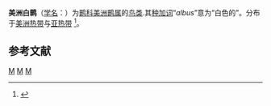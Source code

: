 {{speciesbox
| status = LC
| status_system = IUCN3.1
| image = Eudocimus albus-walking.jpg
| taxon = Eudocimus albus
| range_map_caption = {{leftlegend|#BEE3EC|美洲白鹮(''E. albus'') 的分布区域|outline=gray}}{{leftlegend|#F36910| [[美洲红鹮|美洲红鹮]] (''E. ruber'') 的分布区域|outline=gray}}{{leftlegend|#B08023|两个物种分布重叠的区域|outline=gray}}
| authority = [[卡尔·林奈|Linnaeus]], 1758
}}
'''美洲白鹮'''（[[学名|学名]]：{{lang|la|''Eudocimus albus''}}）为[[鹮科|鹮科]][[美洲鹮属|美洲鹮属]]的[[鸟类|鸟类]].其[[种加词|种加词]]“''albus''”意为“白色的”。分布于[[美洲|美洲]][[热带|热带]]与[[亚热带|亚热带]]
<ref>{{cite journal
|last1=Heath
|first1=J. A.
|last2=Frederick
|first2=P. C.
|last3=Kushlan
|first3=J. A.
|last4=Bildstein
|first4=K. L.
|editor1-last=Poole
|editor1-first=A. F.
|date=2020
|title=White Ibis (Eudocimus albus)
|url=https://birdsoftheworld.org/bow/species/whiibi/cur/introduction
|journal=Birds of the World, Cornell Lab of Ornithology
|doi=10.2173/bow.whiibi.01
|access-date=2020-12-29
|archive-date=2020-11-29
|archive-url=https://web.archive.org/web/20201129103737/https://birdsoftheworld.org/bow/species/whiibi/cur/introduction
|dead-url=no
}}</ref>。

== 参考文献 ==
{{reflist}}

{{commons}}
{{Taxonbar|from=Q589171}}

[[Category:美洲鹮屬|M]]
[[Category:卡尔·林奈命名的生物分类|M]]
[[Category:1758年描述的鸟类|M]]
{{Animal-stub}}